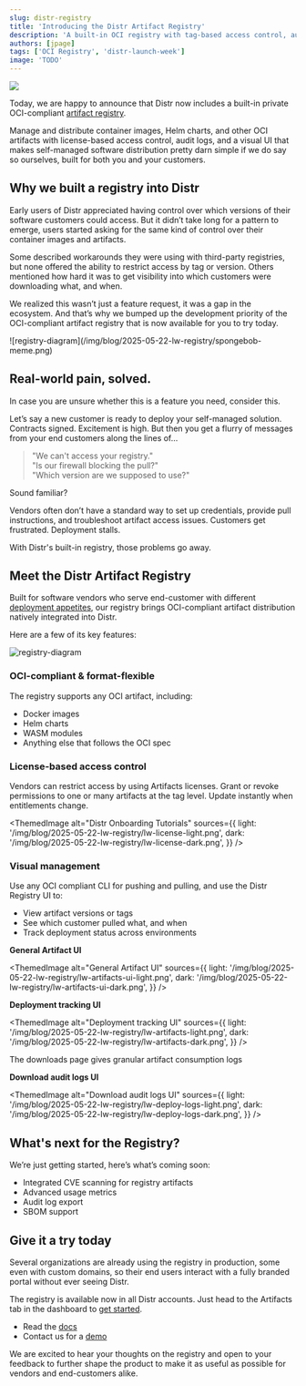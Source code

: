 ```yaml
---
slug: distr-registry
title: 'Introducing the Distr Artifact Registry'
description: 'A built-in OCI registry with tag-based access control, audit logs, and support for Helm, Docker & more, designed to simplify self-managed software distribution for both vendors and customers.'
authors: [jpage]
tags: ['OCI Registry', 'distr-launch-week']
image: 'TODO'
---
```



![](https://wiki.glasskube.eu/api/attachments.redirect?id=e5a0439e-aa69-410d-9da6-8fc0491de425)

Today, we are happy to announce that Distr now includes a built-in private OCI-compliant [artifact registry](https://distr.sh/docs/product/registry/). 

Manage and distribute container images, Helm charts, and other OCI artifacts with license-based access control, audit logs, and a visual UI that makes self-managed software distribution pretty darn simple if we do say so ourselves, built for both you and your customers.

<!-- truncate -->

## Why we built a registry into Distr

Early users of Distr appreciated having control over which versions of their software customers could access. 
But it didn’t take long for a pattern to emerge, users started asking for the same kind of control over their container images and artifacts.

Some described workarounds they were using with third-party registries, but none offered the ability to restrict access by tag or version. 
Others mentioned how hard it was to get visibility into which customers were downloading what, and when.

We realized this wasn’t just a feature request, it was a gap in the ecosystem. 
And that’s why we bumped up the development priority of the OCI-compliant artifact registry that is now available for you to try today.

<div style={{ textAlign: 'center' }}>
  ![registry-diagram](/img/blog/2025-05-22-lw-registry/spongebob-meme.png)
</div>

## Real-world pain, solved.

In case you are unsure whether this is a feature you need, consider this. 

Let’s say a new customer is ready to deploy your self-managed solution. 
Contracts signed. 
Excitement is high. 
But then you get a flurry of messages from your end customers along the lines of…

> "We can't access your registry."  
> "Is our firewall blocking the pull?"  
> "Which version are we supposed to use?"

Sound familiar?

Vendors often don’t have a standard way to set up credentials, provide pull instructions, and troubleshoot artifact access issues. 
Customers get frustrated. 
Deployment stalls.

With Distr's built-in registry, those problems go away.

## Meet the Distr Artifact Registry

Built for software vendors who serve end-customer with different [deployment appetites](https://distr.sh/docs/use-cases/fully-self-managed/), our registry brings OCI-compliant artifact distribution natively integrated into Distr.

Here are a few of its key features:

![registry-diagram](/img/blog/2025-05-22-lw-registry/registry-diagram.png)

### OCI-compliant & format-flexible

The registry supports any OCI artifact, including:

-   Docker images   
-   Helm charts  
-   WASM modules 
-   Anything else that follows the OCI spec

### License-based access control

Vendors can restrict access by using Artifacts licenses. Grant or revoke permissions to one or many artifacts at the tag level. Update instantly when entitlements change.

<ThemedImage
  alt="Distr Onboarding Tutorials"
  sources={{
    light: '/img/blog/2025-05-22-lw-registry/lw-license-light.png',
    dark: '/img/blog/2025-05-22-lw-registry/lw-license-dark.png',
  }}
/>

### Visual management

Use any OCI compliant CLI for pushing and pulling, and use the Distr Registry UI to:

-   View artifact versions or tags
-   See which customer pulled what, and when 
-   Track deployment status across environments
    
**General Artifact UI**

<ThemedImage
  alt="General Artifact UI"
  sources={{
    light: '/img/blog/2025-05-22-lw-registry/lw-artifacts-ui-light.png',
    dark: '/img/blog/2025-05-22-lw-registry/lw-artifacts-ui-dark.png',
  }}
/>

**Deployment tracking UI**

<ThemedImage
  alt="Deployment tracking UI"
  sources={{
    light: '/img/blog/2025-05-22-lw-registry/lw-artifacts-light.png',
    dark: '/img/blog/2025-05-22-lw-registry/lw-artifacts-dark.png',
  }}
/>

The downloads page gives granular artifact consumption logs

**Download audit logs UI**

<ThemedImage
  alt="Download audit logs UI"
  sources={{
    light: '/img/blog/2025-05-22-lw-registry/lw-deploy-logs-light.png',
    dark: '/img/blog/2025-05-22-lw-registry/lw-deploy-logs-dark.png',
  }}
/>

## What's next for the Registry?

We’re just getting started, here’s what’s coming soon:

-   Integrated CVE scanning for registry artifacts
-   Advanced usage metrics  
-   Audit log export  
-   SBOM support  

## Give it a try today

Several organizations are already using the registry in production, some even with custom domains, so their end users interact with a fully branded portal without ever seeing Distr.

The registry is available now in all Distr accounts. Just head to the Artifacts tab in the dashboard to [get started](https://distr.sh/docs/guides/container-registry/).

-   Read the [docs](https://distr.sh/docs/product/registry/)
-   Contact us for a [demo](https://cal.glasskube.com/team/gk/demo)

We are excited to hear your thoughts on the registry and open to your feedback to further shape the product to make it as useful as possible for vendors and end-customers alike.
